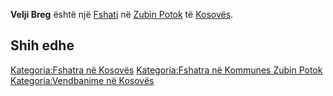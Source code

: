 {{Fshat në Kosovës
 | Emri                = Velji Breg
 | EmriAlt                = Breg i Madh,Bregu i Madh,Vele Brijeg,Veli Breg,Velibreg,Velji Breg,Velji Brijeg,Вељи Брег
 | Emri (Rasa dhanore) = 
 | Figura              = 
 | Shteti              = Kosovës
 | Komuna              = Zubin Potok
 | Kodi postar         = 
 | Sipërfaqja          = 

 | Popullsia           = 

 | Regj. i popullsisë  = 
 | Dend. e popullsisë  = 
 | Faqja zyrtare       = 
 <!--- Koordinatat ----> 
 | Gjerësia            = 42.93167
 | Gjatësia            = 20.67806
 | Lartësia            = 
}}
'''Velji Breg''' është një [[Fshati]] në [[Zubin Potok]] të [[Kosovës]].

<!-- == Gjeografia == -->
<!-- == Historia == -->
<!-- == Demografia == -->
== Shih edhe ==
{{Komuna Zubin Potok}}
{{Kosovo-Administrata-Cung}}

[[Kategoria:Fshatra në Kosovës]]
[[Kategoria:Fshatra në Kommunes Zubin Potok]]
[[Kategoria:Vendbanime në Kosovës]]